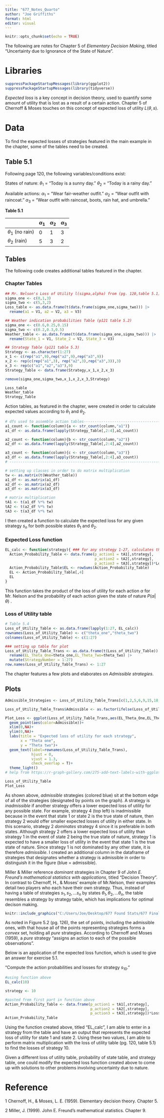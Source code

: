 ```yaml
---
title: "677_Notes_Quarto"
author: "Joe Griffiths"
format: html
editor: visual
---
```

  
```r
knitr::opts_chunk$set(echo = TRUE)
```


The following are notes for Chapter 5 of *Elementary Decision Making*, titled "Uncertainty due to Ignorance of the State of Nature".

# Libraries
```r
suppressPackageStartupMessages(library(ggplot2))
suppressPackageStartupMessages(library(tidyverse))
```

*Expected loss* is a key concept in decision theory, used to quantify some amount of utility that is lost as a result of a certain action. Chapter 5 of Chernoff & Moses touches on this concept of expected loss of utility $L(\theta,s)$.

# Data

To find the expected losses of strategies featured in the main example in the chapter, some of the tables need to be created.

## Table 5.1

Following page 120, the following variables/conditions exist:
  
  States of nature: $\theta_1$ = "Today is a sunny day." $\theta_2$ = "Today is a rainy day."

Available actions: $\alpha_1$ = "Wear fair-weather outfit." $\alpha_2$ = "Wear outfit with raincoat." $\alpha_3$ = "Wear outfit with raincoat, boots, rain hat, and umbrella."

**Table 5.1**
  
  |                      | $\alpha_1$ | $\alpha_2$ | $\alpha_3$ |
  |----------------------|------------|------------|------------|
  | $\theta_1$ (no rain) | 0          | 1          | 3          |
  | $\theta_2$ (rain)    | 5          | 3          | 2          |
  
## Tables
The following code creates additional tables featured in the chapter.

### Chapter Tables

```r
## Mr. Nelson's Loss of Utility l(sigma,alpha) from (pg. 120,table 5.1)
sigma_one <- c(0,1,3)
sigma_two <- c(5,3,2)
Loss_table <- as.data.frame(t(data.frame(sigma_one,sigma_two))) |> 
  rename(a1 = V1, a2 = V2, a3 = V3)

## Weather indication probabilities Table (p121 table 5.2)
sigma_one <- c(0.6,0.25,0.15)
sigma_two <- c(0.2,0.3,0.5)
Weather_table <- as.data.frame(t(data.frame(sigma_one,sigma_two))) |> 
  rename(State_1 = V1, State_2 = V2, State_3 = V3)

## Strategy Table (p121 table 5.3)
Strategy <- as.character(1:27)
x_1 <- c(rep("a1",9),rep("a2",9),rep("a3",9))
x_2 <- rep(c(rep("a1",3), rep("a2",3),rep("a3",3)),3)
x_3 <- rep(c("a1","a2","a3"),9)
Strategy_Table <- data.frame(Strategy,x_1,x_2,x_3)

remove(sigma_one,sigma_two,x_1,x_2,x_3,Strategy)

Loss_table
Weather_table
Strategy_Table
```

Action tables, as featured in the chapter, were created in order to calculate expected values according to $\theta_1$ and $\theta_2$.

```r
# dfs used to assemble action tables--------------------------------------
a1_count <- function(column){a <- str_count(column,"a1")}
a1_df <- as.data.frame(lapply(Strategy_Table[,2:4],a1_count))

a2_count <- function(column){b <- str_count(column,"a2")}
a2_df <- as.data.frame(lapply(Strategy_Table[,2:4],a2_count))

a3_count <- function(column){c <- str_count(column,"a3")}
a3_df <- as.data.frame(lapply(Strategy_Table[,2:4],a3_count))
# ------------------------------------------------------------------------

# setting up classes in order to do matrix multiplication
tw <- as.matrix(t(Weather_table))
a1_df <- as.matrix(a1_df)
a2_df <- as.matrix(a2_df)
a3_df <- as.matrix(a3_df)

# matrix multiplication
tA1 <- t(a1_df %*% tw)
tA2 <- t(a2_df %*% tw)
tA3 <- t(a3_df %*% tw)
```

I then created a function to calculate the expected loss for any given strategy $s_n$ for both possible states $\theta_1$ and $\theta_2$.

### Expected Loss function
```r
EL_calc <- function(strategy){ ### for any strategy 1-27, calculates the EL for sit. 1 and 2
  Action_Probability_Table <- data.frame(p_action1 = tA1[,strategy],
                                         p_action2 = tA2[,strategy],
                                         p_action3 = tA3[,strategy])*Loss_table
  Action_Probability_Table$EL <- rowSums(Action_Probability_Table)
  EL <- Action_Probability_Table[,4]
  EL
}
```

This function takes the product of the loss of utility for each action $\alpha$ for Mr. Nelson and the probability of each action given the state of nature $P(\alpha | \theta)$ .

### Loss of Utility table
```r
# Table 5.4
Loss_of_Utility_Table <- as.data.frame(lapply(1:27, EL_calc))
rownames(Loss_of_Utility_Table) <- c("theta_one","theta_two")
colnames(Loss_of_Utility_Table) <- c(1:27)

### setting up table for plot
Loss_of_Utility_Table_Trans <- as.data.frame(t(Loss_of_Utility_Table)) |> 
  rename(EL_Theta_One=theta_one,EL_Theta_Two=theta_two) |> 
  mutate(StrategyNumber = 1:27)
row.names(Loss_of_Utility_Table_Trans) <- 1:27
```

The chapter features a few plots and elaborates on *Admissible strategies*. 

## Plots
```r
Admissible_Strategies <- Loss_of_Utility_Table_Trans[c(1,2,5,6,9,15,18,27),]

Loss_of_Utility_Table_Trans$Admissible <- as.factor(ifelse(Loss_of_Utility_Table_Trans$StrategyNumber %in% Admissible_Strategies$StrategyNumber,"Yes","No"))

Plot_Loss <- ggplot(Loss_of_Utility_Table_Trans,aes(EL_Theta_One,EL_Theta_Two))+
  geom_point(aes(color=Admissible))+
  xlim(0,NA)+
  ylim(0,NA)+
  labs(title = "Expected loss of utility for each strategy",
       x = "Theta one",
       y = "Theta two")+
  geom_text(label=rownames(Loss_of_Utility_Table_Trans),
            hjust = 0,
            vjust = 1.3,
            check_overlap = T)+
  theme_light()
# help from https://r-graph-gallery.com/275-add-text-labels-with-ggplot2.html

Loss_of_Utility_Table
Plot_Loss
```

As shown above, *admissible* strategies (colored blue) sit at the bottom edge of all of the strategies (designated by points on the graph). A strategy is *inadmissible* if another strategy offers a lower expected loss of utility for any possible state. For example, strategy 4 (top left) is inadmissible because in the event that state 1 or state 2 is the true state of nature, then strategy 2 would offer smaller expected losses of utility in either state. In this scenario, strategy 2 *dominates* strategy 4 since it is preferable in both states. Although strategy 2 offers a lower expected loss of utility than strategy 1 in the event of state 2 being the true state of nature, strategy 1 is expected to have a smaller loss of utility in the event that state 1 is the true state of nature. Since strategy 1 is not dominated by any other state, it is therefore *admissible*. I created an additional column in the dataframe of strategies that designates whether a strategy is admissible in order to distinguish it in the figure (blue = admissible). 

Miller & Miller reference *dominant* strategies in Chapter 9 of *John E. Freund's mathematical statistics with applications*, titled "Decision Theory". In contrast to Chernoff, H., & Moses' example of Mr.Nelson, their examples detail two players who each have their own strategy. Thus, instead of having a table of strategies $s_1,s_2,...s_n$ by states $\theta_1,\theta_2,...\theta_n$, the table resembles a strategy by strategy table, which has implications for optimal decison making.

```r
knitr::include_graphics("C:/Users/Joe/Desktop/677 Found Stats/677 Final/677Notes/Expected Loss Shaded.png") #when clicking on image under files, open option that says "copy path" and paste into quotes
```

As noted in Figure 5.2 (pg. 126), the set of points, including the admissible ones, with that house all of the points representing strategies forms a *convex* set, holding all *pure* strategies. According to Chernoff and Moses (1959), a *pure* strategy "assigns an action to each of the possible observations".

Below is an application of the expected loss function, which is used to give an answer for exercise 5.1.

"Compute the action probabilities and losses for strategy $s_{10}$."

```r
#using function above
EL_calc(10)

strategy <- 10

#pasted from first part in function above
Action_Probability_Table <- data.frame(p_action1 = tA1[,strategy],
                                       p_action2 = tA2[,strategy],
                                       p_action3 = tA3[,strategy])*Loss_table
Action_Probability_Table
```

Using the function created above, titled "EL_calc", I am able to enter in a strategy from the table and have an output that represents the expected loss of utility for state 1 and state 2. Using these two values, I am able to perform matrix multiplication with the loss of utility table (pg. 120, table 5.1) to find the losses of strategy 10.

Given a different loss of utility table, probability of state table, and strategy table, one could modify the expected loss function created above to come up with solutions to other problems involving uncertainty due to nature. 

# Reference

$1$ Chernoff, H., & Moses, L. E. (1959). Elementary decision theory. Chapter 5.

$2$ Miller, J. (1999). John E. Freund's mathematical statistics. Chapter 9.

